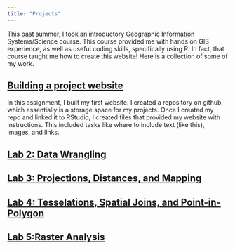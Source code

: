 ```yaml
---
title: "Projects"
---
```


This past summer, I took an introductory Geographic Information Systems/Science course. This course provided me with hands on GIS experience, as well as useful coding skills, specifically using R. In fact, that course taught me how to create this website! Here is a collection of some of my work.

## [Building a project website]()

In this assignment, I built my first website. I created a repository on github, which essentially is a storage space for my projects. Once I created my repo and linked it to RStudio, I created files that provided my website with instructions. This included tasks like where to include text (like this), images, and links.

## [Lab 2: Data Wrangling](https://anthonyfinn.github.io/geog-176A-labs/lab-02.html)

## [Lab 3: Projections, Distances, and Mapping](https://anthonyfinn.github.io/geog-176A-labs/lab-03.html)

## [Lab 4: Tesselations, Spatial Joins, and Point-in-Polygon](https://anthonyfinn.github.io/geog-176A-labs/lab-04_final.html)

## [Lab 5:Raster Analysis](https://anthonyfinn.github.io/geog-176A-labs/lab-05.html)